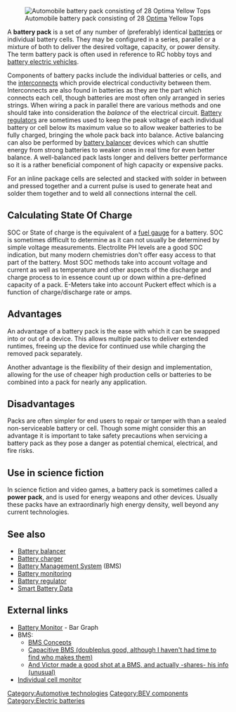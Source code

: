 [[Image:Acp_tzero_dsc00309.jpg|thumb|right|Automobile battery pack consisting of 28 [[Optima (disambiguation)|Optima]] Yellow Tops]]

A '''battery pack''' is a set of any number of (preferably) identical [[Battery (electricity)|batteries]] or individual battery cells.  They may be configured in a series, parallel or a mixture of both to deliver the desired voltage, capacity, or power density. The term battery pack is often used in reference to RC hobby toys and [[battery electric vehicle]]s.

Components of battery packs include the individual batteries or cells, and the [[interconnects]] which provide electrical conductivity between them.  Interconnects are also found in batteries as they are the part which connects each cell, though batteries are most often only arranged in series strings.  When wiring a pack in parallel there are various methods and one should take into consideration the ''balance'' of the electrical circuit. [[Battery regulator]]s are sometimes used to keep the peak voltage of each individual battery or cell below its maximum value so to allow weaker batteries to be fully charged, bringing the whole pack back into balance. Active balancing can also be performed by [[battery balancer]] devices which can shuttle energy from strong batteries to weaker ones in real time for even better balance.  A well-balanced pack lasts longer and delivers better performance so it is a rather beneficial component of high capacity or expensive packs.

For an inline package cells are selected and stacked with solder in between and pressed together and a current pulse is used to generate heat and solder them together and to weld all connections internal the cell.

==Calculating State Of Charge==
SOC or State of charge is the equivalent of a [[fuel gauge]] for a battery.  SOC is sometimes difficult to determine as it can not usually be determined by simple voltage measurements.  Electrolite PH levels are a good SOC indication, but many modern chemistries don't offer easy access to that part of the battery.  Most SOC methods take into account voltage and current as well as temperature and other aspects of the discharge and charge process to in essence count up or down within a pre-defined capacity of a pack.  E-Meters take into account Puckert effect which is a function of charge/discharge rate or amps.

==Advantages==
An advantage of a battery pack is the ease with which it can be swapped into or out of a device. This allows multiple packs to deliver extended runtimes, freeing up the device for continued use while charging the removed pack separately.

Another advantage is the flexibility of their design and implementation, allowing for the use of cheaper high production cells or batteries to be combined into a pack for nearly any application.

==Disadvantages==
Packs are often simpler for end users to repair or tamper with than a sealed non-serviceable battery or cell.  Though some might consider this an advantage it is important to take safety precautions when servicing a battery pack as they pose a danger as potential chemical, electrical, and fire risks.

==Use in science fiction==
In science fiction and video games, a battery pack is sometimes called a '''power pack''', and is used for energy weapons and other devices. Usually these packs have an extraordinarly high energy density, well beyond any current technologies.

==See also==
*[[Battery balancer]]
*[[Battery charger]]
*[[Battery Management System]] (BMS)
*[[Battery monitoring]]
*[[Battery regulator]]
*[[Smart Battery Data]]

== External links ==

*[http://genki.home.ionet.net/BattMon/BattMonArticle.html Battery Monitor] - Bar Graph
*BMS:
**[http://www.mpoweruk.com/bms.htm BMS Concepts]
**[http://patimg1.uspto.gov/.piw?docid=US005710504&SectionNum=1&IDKey=848FB6E63FD1&HomeUrl=http://patft1.uspto.gov/netacgi/nph-Parser?Sect1=PTO2%2526Sect2=HITOFF%2526p=1%2526u=%25252Fnetahtml%25252FPTO%25252Fsearch-bool.html%2526r=25%2526f=G%2526l=50%2526co1=AND%2526d=PTXT%2526s1=5,710,504%2526OS=5,710,504%2526RS=5,710,504 Capacitive BMS (doubleplus good, although I haven't had time to find who makes them)]
**[http://www.metricmind.com/ac_honda/main2.htm And Victor made a good shot at a BMS, and actually -shares- his info (unusual)]
*[http://genki.home.ionet.net/BattMon/BattMonArticle.html Individual cell monitor]


[[Category:Automotive technologies]]
[[Category:BEV components]]
[[Category:Electric batteries]]
